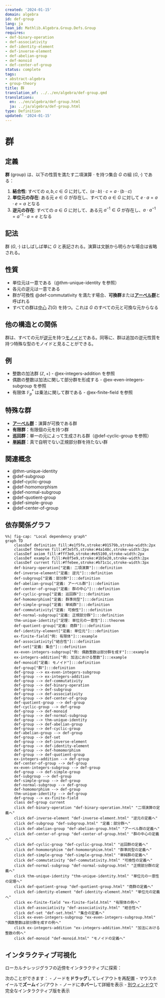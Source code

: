 ```yaml
---
created: '2024-01-15'
domain: algebra
id: def-group
lang: ja
lean_id: Mathlib.Algebra.Group.Defs.Group
requires:
- def-binary-operation
- def-associativity
- def-identity-element
- def-inverse-element
- def-abelian-group
- def-monoid
- def-center-of-group
status: complete
tags:
- abstract-algebra
- group-theory
title: 群
translation_of: ../../en/algebra/def-group.qmd
translations:
  en: ../en/algebra/def-group.html
  ja: ../ja/algebra/def-group.html
type: Definition
updated: '2024-01-15'
---
```


# 群

## 定義

**群** (group) は、以下の性質を満たす二項演算 $\cdot$ を持つ集合 $G$ の組 $(G, \cdot)$ である：

1. **結合性**: すべての $a, b, c \in G$ に対して、$(a \cdot b) \cdot c = a \cdot (b \cdot c)$
2. **単位元の存在**: ある元 $e \in G$ が存在し、すべての $a \in G$ に対して $e \cdot a = a \cdot e = a$ となる
3. **逆元の存在**: すべての $a \in G$ に対して、ある元 $a^{-1} \in G$ が存在し、$a \cdot a^{-1} = a^{-1} \cdot a = e$ となる

## 記法

群 $(G, \cdot)$ はしばしば単に $G$ と表記される。演算は文脈から明らかな場合は省略される。

## 性質

- 単位元は一意である（@thm-unique-identity を参照）
- 各元の逆元は一意である
- 群が可換性 @def-commutativity を満たす場合、**可換群**または**[アーベル群](def-abelian-group.qmd)**と呼ばれる
- すべての群は[中心](def-center-of-group.qmd) $Z(G)$ を持つ。これは $G$ のすべての元と可換な元からなる

## 他の構造との関係

群は、すべての元が[逆元](def-inverse-element.qmd)を持つ[モノイド](def-monoid.qmd)である。同等に、群は追加の逆元性質を持つ特殊な型のモノイドと見ることができる。

## 例

- 整数の加法群 $(\mathbb{Z}, +)$ - @ex-integers-addition を参照
- 偶数の整数は加法に関して部分群を形成する - @ex-even-integers-subgroup を参照
- 有限体 $\mathbb{F}_p^*$ は乗法に関して群である - @ex-finite-field を参照

## 特殊な群

- **[アーベル群](def-abelian-group.qmd)**：演算が可換である群
- **有限群**：有限個の元を持つ群
- **巡回群**：単一の元によって生成される群（@def-cyclic-group を参照）
- **[単純群](def-simple-group.qmd)**：真で自明でない正規部分群を持たない群

## 関連概念

- @thm-unique-identity
- @def-subgroup
- @def-cyclic-group
- @def-homomorphism
- @def-normal-subgroup
- @def-quotient-group
- @def-simple-group
- @def-center-of-group

## 依存関係グラフ

```mermaid
%%| fig-cap: "Local dependency graph"
graph TD
    classDef definition fill:#e1f5fe,stroke:#01579b,stroke-width:2px
    classDef theorem fill:#f3e5f5,stroke:#4a148c,stroke-width:2px
    classDef axiom fill:#fff3e0,stroke:#e65100,stroke-width:2px
    classDef example fill:#e8f5e9,stroke:#1b5e20,stroke-width:2px
    classDef current fill:#ffebee,stroke:#b71c1c,stroke-width:3px
    def-binary-operation["定義: 二項演算"]:::definition
    def-inverse-element["定義: 逆元"]:::definition
    def-subgroup["定義：部分群"]:::definition
    def-abelian-group["定義: アーベル群"]:::definition
    def-center-of-group["定義: 群の中心"]:::definition
    def-cyclic-group["定義: 巡回群"]:::definition
    def-homomorphism["定義: 群準同型"]:::definition
    def-simple-group["定義: 単純群"]:::definition
    def-commutativity["定義: 可換性"]:::definition
    def-normal-subgroup["定義: 正規部分群"]:::definition
    thm-unique-identity["定理: 単位元の一意性"]:::theorem
    def-quotient-group["定義: 商群"]:::definition
    def-identity-element["定義: 単位元"]:::definition
    ex-finite-field["例: 有限体"]:::example
    def-associativity["結合性"]:::definition
    def-set["定義: 集合"]:::definition
    ex-even-integers-subgroup["例: 偶数整数は部分群を成す"]:::example
    ex-integers-addition["例: 加法における整数"]:::example
    def-monoid["定義: モノイド"]:::definition
    def-group["群"]:::definition
    def-group --> ex-even-integers-subgroup
    def-group --> ex-integers-addition
    def-group --> def-commutativity
    def-group --> def-binary-operation
    def-group --> def-subgroup
    def-group --> def-associativity
    def-group --> def-center-of-group
    def-quotient-group --> def-group
    def-cyclic-group --> def-group
    def-group --> def-monoid
    def-group --> def-normal-subgroup
    def-group --> thm-unique-identity
    def-group --> def-abelian-group
    def-group --> def-cyclic-group
    def-abelian-group --> def-group
    def-group --> def-set
    def-group --> def-inverse-element
    def-group --> def-identity-element
    def-group --> def-homomorphism
    def-group --> def-quotient-group
    ex-integers-addition --> def-group
    def-center-of-group --> def-group
    ex-even-integers-subgroup --> def-group
    def-group --> def-simple-group
    def-subgroup --> def-group
    def-simple-group --> def-group
    def-normal-subgroup --> def-group
    def-homomorphism --> def-group
    thm-unique-identity --> def-group
    def-group --> ex-finite-field
    class def-group current
    click def-binary-operation "def-binary-operation.html" "二項演算の定義へ"
    click def-inverse-element "def-inverse-element.html" "逆元の定義へ"
    click def-subgroup "def-subgroup.html" "定義：部分群へ"
    click def-abelian-group "def-abelian-group.html" "アーベル群の定義へ"
    click def-center-of-group "def-center-of-group.html" "群の中心の定義へ"
    click def-cyclic-group "def-cyclic-group.html" "巡回群の定義へ"
    click def-homomorphism "def-homomorphism.html" "群準同型の定義へ"
    click def-simple-group "def-simple-group.html" "単純群の定義へ"
    click def-commutativity "def-commutativity.html" "可換性の定義へ"
    click def-normal-subgroup "def-normal-subgroup.html" "正規部分群の定義へ"
    click thm-unique-identity "thm-unique-identity.html" "単位元の一意性の定理へ"
    click def-quotient-group "def-quotient-group.html" "商群の定義へ"
    click def-identity-element "def-identity-element.html" "単位元の定義へ"
    click ex-finite-field "ex-finite-field.html" "有限体の例へ"
    click def-associativity "def-associativity.html" "結合性へ"
    click def-set "def-set.html" "集合の定義へ"
    click ex-even-integers-subgroup "ex-even-integers-subgroup.html" "偶数整数は部分群を成すの例へ"
    click ex-integers-addition "ex-integers-addition.html" "加法における整数の例へ"
    click def-monoid "def-monoid.html" "モノイドの定義へ"
```

## インタラクティブ可視化

ローカルナレッジグラフの近傍をインタラクティブに探索：

::: {.graph-viz data-id="def-group" data-width="700" data-height="500"}
:::

次のことができます：
- ノードを**ドラッグ**してレイアウトを再配置
- マウスホイールで**ズーム**イン/アウト
- ノードに**ホバー**して詳細を表示
- [別ウィンドウ](../../output/interactive/def-group.html){target="_blank"}で完全なインタラクティブ版を表示
